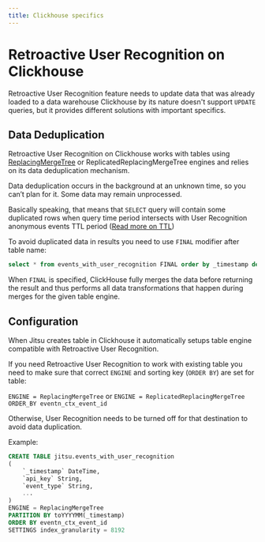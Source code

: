 ```yaml
---
title: Clickhouse specifics
---
```


# Retroactive User Recognition on Clickhouse

Retroactive User Recognition feature needs to update data that was already loaded to a data warehouse
Clickhouse by its nature doesn't support `UPDATE` queries, but it provides different solutions with important specifics.

## Data Deduplication

Retroactive User Recognition on Clickhouse works with tables using [ReplacingMergeTree](https://clickhouse.com/docs/en/engines/table-engines/mergetree-family/replacingmergetree/) or ReplicatedReplacingMergeTree engines
and relies on its data deduplication mechanism.

<Hint>
Data deduplication occurs in the background at an unknown time, so you can’t plan for it.
Some data may remain unprocessed.
</Hint>

Basically speaking, that means that `SELECT` query will contain some duplicated rows when query time period intersects with
User Recognition anonymous events TTL period ([Read more on TTL](/docs/other-features/retroactive-user-recognition/redis-optimization))

To avoid duplicated data in results you need to use `FINAL` modifier after table name:

```sql
select * from events_with_user_recognition FINAL order by _timestamp desc;
```

When `FINAL` is specified, ClickHouse fully merges the data before returning the result and thus performs all data transformations that happen during merges for the given table engine.

## Configuration

When Jitsu creates table in Clickhouse it automatically setups table engine compatible with Retroactive User Recognition.

If you need Retroactive User Recognition to work with existing table you need to make sure that correct `ENGINE` and sorting key (`ORDER BY`)
are set for table:

`ENGINE = ReplacingMergeTree` or `ENGINE = ReplicatedReplacingMergeTree`<br/>
`ORDER_BY eventn_ctx_event_id`

Otherwise, User Recognition needs to be turned off for that destination to avoid data duplication.

Example:
```sql
CREATE TABLE jitsu.events_with_user_recognition
(
    `_timestamp` DateTime,
    `api_key` String,
    `event_type` String,
    ...
)
ENGINE = ReplacingMergeTree
PARTITION BY toYYYYMM(_timestamp)
ORDER BY eventn_ctx_event_id
SETTINGS index_granularity = 8192
```